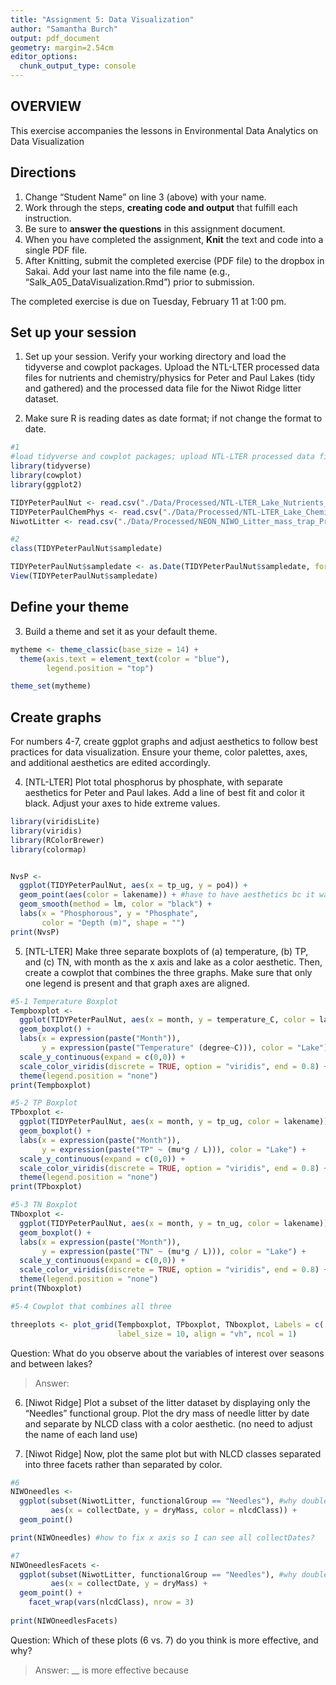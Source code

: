 ```yaml
---
title: "Assignment 5: Data Visualization"
author: "Samantha Burch"
output: pdf_document
geometry: margin=2.54cm
editor_options: 
  chunk_output_type: console
---
```


## OVERVIEW

This exercise accompanies the lessons in Environmental Data Analytics on Data Visualization 

## Directions
1. Change "Student Name" on line 3 (above) with your name.
3. Work through the steps, **creating code and output** that fulfill each instruction.
4. Be sure to **answer the questions** in this assignment document.
6. When you have completed the assignment, **Knit** the text and code into a single PDF file.
8. After Knitting, submit the completed exercise (PDF file) to the dropbox in Sakai. Add your last name into the file name (e.g., "Salk_A05_DataVisualization.Rmd") prior to submission.

The completed exercise is due on Tuesday, February 11 at 1:00 pm.



## Set up your session 
1. Set up your session. Verify your working directory and load the tidyverse and cowplot packages. Upload the NTL-LTER processed data files for nutrients and chemistry/physics for Peter and Paul Lakes (tidy and gathered) and the processed data file for the Niwot Ridge litter dataset. 

2. Make sure R is reading dates as date format; if not change the format to date.

```r
#1
#load tidyverse and cowplot packages; upload NTL-LTER processed data files (Peter and Paul) and processed data file for Niwot
library(tidyverse)
library(cowplot)
library(ggplot2)

TIDYPeterPaulNut <- read.csv("./Data/Processed/NTL-LTER_Lake_Nutrients_PeterPaul_Processed.csv")
TIDYPeterPaulChemPhys <- read.csv("./Data/Processed/NTL-LTER_Lake_ChemistryPhysics_PeterPaul_Processed.csv")
NiwotLitter <- read.csv("./Data/Processed/NEON_NIWO_Litter_mass_trap_Processed.csv")

#2
class(TIDYPeterPaulNut$sampledate)

TIDYPeterPaulNut$sampledate <- as.Date(TIDYPeterPaulNut$sampledate, format = "%Y-%m-%d")
View(TIDYPeterPaulNut$sampledate)


```
## Define your theme
3. Build a theme and set it as your default theme.

```r

mytheme <- theme_classic(base_size = 14) +
  theme(axis.text = element_text(color = "blue"), 
        legend.position = "top")

theme_set(mytheme)
```

## Create graphs
For numbers 4-7, create ggplot graphs and adjust aesthetics to follow best practices for data visualization. Ensure your theme, color palettes, axes, and additional aesthetics are edited accordingly.

4. [NTL-LTER] Plot total phosphorus by phosphate, with separate aesthetics for Peter and Paul lakes. Add a line of best fit and color it black. Adjust your axes to hide extreme values.

```r
library(viridisLite)
library(viridis)
library(RColorBrewer)
library(colormap)


NvsP <-
  ggplot(TIDYPeterPaulNut, aes(x = tp_ug, y = po4)) +
  geom_point(aes(color = lakename)) + #have to have aesthetics bc it was looking for a color named lakename, which wouldn't work but works with aesthetic
  geom_smooth(method = lm, color = "black") +
  labs(x = "Phosphorous", y = "Phosphate",
       color = "Depth (m)", shape = "")
print(NvsP)

```


5. [NTL-LTER] Make three separate boxplots of (a) temperature, (b) TP, and (c) TN, with month as the x axis and lake as a color aesthetic. Then, create a cowplot that combines the three graphs. Make sure that only one legend is present and that graph axes are aligned.

```r

#5-1 Temperature Boxplot
Tempboxplot <-
  ggplot(TIDYPeterPaulNut, aes(x = month, y = temperature_C, color = lakename)) +
  geom_boxplot() +
  labs(x = expression(paste("Month")),
       y = expression(paste("Temperature" (degree~C))), color = "Lake") + 
  scale_y_continuous(expand = c(0,0)) +
  scale_color_viridis(discrete = TRUE, option = "viridis", end = 0.8) +
  theme(legend.position = "none")
print(Tempboxplot)

#5-2 TP Boxplot
TPboxplot <-
  ggplot(TIDYPeterPaulNut, aes(x = month, y = tp_ug, color = lakename)) +
  geom_boxplot() +
  labs(x = expression(paste("Month")),
       y = expression(paste("TP" ~ (mu*g / L))), color = "Lake") + 
  scale_y_continuous(expand = c(0,0)) +
  scale_color_viridis(discrete = TRUE, option = "viridis", end = 0.8) +
  theme(legend.position = "none")
print(TPboxplot)

#5-3 TN Boxplot
TNboxplot <-
  ggplot(TIDYPeterPaulNut, aes(x = month, y = tn_ug, color = lakename)) +
  geom_boxplot() +
  labs(x = expression(paste("Month")),
       y = expression(paste("TN" ~ (mu*g / L))), color = "Lake") + 
  scale_y_continuous(expand = c(0,0)) +
  scale_color_viridis(discrete = TRUE, option = "viridis", end = 0.8) +
  theme(legend.position = "none")
print(TNboxplot)

#5-4 Cowplot that combines all three

threeplots <- plot_grid(Tempboxplot, TPboxplot, TNboxplot, Labels = c('Temp', 'TP', 'TN'),
                        label_size = 10, align = "vh", ncol = 1)

```

Question: What do you observe about the variables of interest over seasons and between lakes? 

> Answer: 

6. [Niwot Ridge] Plot a subset of the litter dataset by displaying only the "Needles" functional group. Plot the dry mass of needle litter by date and separate by NLCD class with a color aesthetic. (no need to adjust the name of each land use)

7. [Niwot Ridge] Now, plot the same plot but with NLCD classes separated into three facets rather than separated by color. 

```r

#6
NIWOneedles <- 
  ggplot(subset(NiwotLitter, functionalGroup == "Needles"), #why double equal signs?
         aes(x = collectDate, y = dryMass, color = nlcdClass)) +
  geom_point()

print(NIWOneedles) #how to fix x axis so I can see all collectDates?

#7
NIWOneedlesFacets <- 
  ggplot(subset(NiwotLitter, functionalGroup == "Needles"), #why double equal signs?
         aes(x = collectDate, y = dryMass) +
  geom_point() +
    facet_wrap(vars(nlcdClass), nrow = 3)
  
print(NIWOneedlesFacets)

```

Question: Which of these plots (6 vs. 7) do you think is more effective, and why? 

> Answer: __ is more effective because